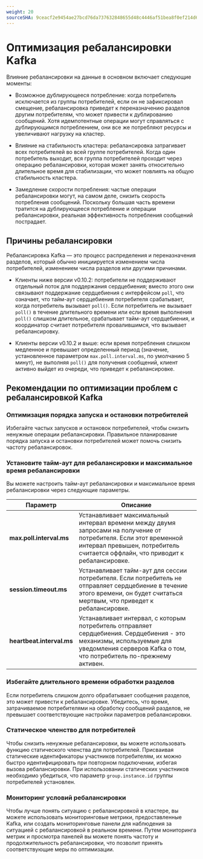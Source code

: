 ```yaml
---
weight: 20
sourceSHA: 9ceacf2e9454ae27bcd76da737632848655d48c4446af51bea8f0ef214d6ac2b
---
```


# Оптимизация ребалансировки Kafka

Влияние ребалансировки на данные в основном включает следующие моменты:

- Возможное дублирующееся потребление: когда потребитель исключается из группы потребителей, если он не зафиксировал смещение, ребалансировка приведет к переназначению разделов другим потребителям, что может привести к дублированию сообщений. Хотя идемпотентные операции могут справляться с дублирующимся потреблением, они все же потребляют ресурсы и увеличивают нагрузку на кластер.

- Влияние на стабильность кластера: ребалансировка затрагивает всех потребителей во всей группе потребителей. Когда один потребитель выходит, вся группа потребителей проходит через операцию ребалансировки, которая может занять относительно длительное время для стабилизации, что может повлиять на общую стабильность кластера.

- Замедление скорости потребления: частые операции ребалансировки могут, на самом деле, снизить скорость потребления сообщений. Поскольку большая часть времени тратится на дублирующееся потребление и операции ребалансировки, реальная эффективность потребления сообщений пострадает.

## Причины ребалансировки

Ребалансировка Kafka — это процесс распределения и переназначения разделов, который обычно инициируется изменением числа потребителей, изменением числа разделов или другими причинами.

- Клиенты ниже версии v0.10.2: потребители не поддерживают отдельный поток для поддержания сердцебиения; вместо этого они связывают поддержание сердцебиения с интерфейсом `poll`, что означает, что тайм-аут сердцебиения потребителя срабатывает, когда потребитель вызывает `poll()`. Если потребитель не вызывает `poll()` в течение длительного времени или если время выполнения `poll()` слишком длительное, срабатывает тайм-аут сердцебиения, и координатор считает потребителя провалившимся, что вызывает ребалансировку.

- Клиенты версии v0.10.2 и выше: если время потребления слишком медленное и превышает определенный период (значение, установленное параметром `max.poll.interval.ms`, по умолчанию 5 минут), не выполняя `poll()` для получения сообщений, клиент активно выйдет из очереди, что приведет к ребалансировке.

## Рекомендации по оптимизации проблем с ребалансировкой Kafka

### Оптимизация порядка запуска и остановки потребителей

Избегайте частых запусков и остановок потребителей, чтобы снизить ненужные операции ребалансировки. Правильное планирование порядка запуска и остановки потребителей может помочь снизить частоту ребалансировок.

### Установите тайм-аут для ребалансировки и максимальное время ребалансировки

Вы можете настроить тайм-аут ребалансировки и максимальное время ребалансировки через следующие параметры.

| Параметр                 | Описание                                                                                                                                                            |
| ------------------------- | ---------------------------------------------------------------------------------------------------------------------------------------------------------------------- |
| **max.poll.interval.ms**  | Устанавливает максимальный интервал времени между двумя запросами на получение от потребителя. Если этот временной интервал превышен, потребитель считается оффлайн, что приводит к ребалансировке. |
| **session.timeout.ms**    | Устанавливает тайм-аут для сессии потребителя. Если потребитель не отправляет сердцебиение в течение этого времени, он будет считаться мертвым, что приведет к ребалансировке.                   |
| **heartbeat.interval.ms** | Устанавливает интервал, с которым потребитель отправляет сердцебиения. Сердцебиения - это механизмы, используемые для уведомления серверов Kafka о том, что потребитель по-прежнему активен.                    |

### Избегайте длительного времени обработки разделов

Если потребитель слишком долго обрабатывает сообщения разделов, это может привести к ребалансировке. Убедитесь, что время, затрачиваемое потребителями на обработку сообщений разделов, не превышает соответствующие настройки параметров ребалансировки.

### Статическое членство для потребителей

Чтобы снизить ненужные ребалансировки, вы можете использовать функцию статического членства для потребителей. Присваивая статические идентификаторы участников потребителям, их можно быстро идентифицировать при повторном подключении, избегая вызова ребалансировки. При использовании статических участников необходимо убедиться, что параметр `group.instance.id` группы потребителей установлен.

### Мониторинг условий ребалансировки

Чтобы лучше понять ситуацию с ребалансировкой в кластере, вы можете использовать мониторинговые метрики, предоставленные Kafka, или создать мониторинговые панели для наблюдения за ситуацией с ребалансировкой в реальном времени. Путем мониторинга метрик и просмотра панелей вы можете понять частоту и продолжительность ребалансировки, что позволит принять соответствующие меры по оптимизации.
